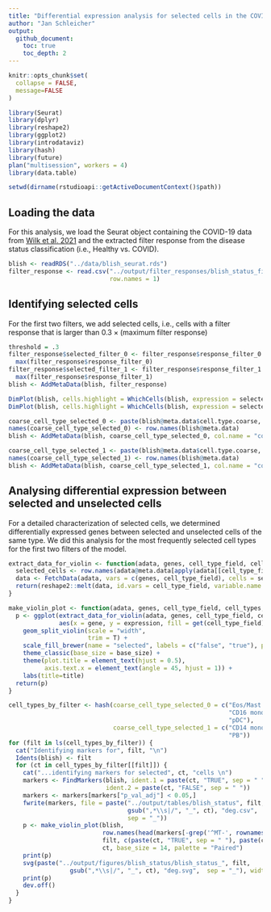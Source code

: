 ```yaml
---
title: "Differential expression analysis for selected cells in the COVID status classification"
author: "Jan Schleicher"
output:
  github_document:
    toc: true
    toc_depth: 2
---
```


```r
knitr::opts_chunk$set(
  collapse = FALSE,
  message=FALSE
)
```

```r
library(Seurat)
library(dplyr)
library(reshape2)
library(ggplot2)
library(introdataviz)
library(hash)
library(future)
plan("multisession", workers = 4)
library(data.table)
```

```r
setwd(dirname(rstudioapi::getActiveDocumentContext()$path))
```

## Loading the data

For this analysis, we load the Seurat object containing the COVID-19 data from [Wilk et al. 2021](https://doi.org/10.1084/jem.20210582) and the extracted filter response from the disease status classification (i.e., Healthy vs. COVID).

```r
blish <- readRDS("../data/blish_seurat.rds")
filter_response <- read.csv("../output/filter_responses/blish_status_filter_response.csv",
                            row.names = 1)
```

## Identifying selected cells

For the first two filters, we add selected cells, i.e., cells with a filter response that is larger than $0.3 \times (\text{maximum filter response})$

```r
threshold = .3
filter_response$selected_filter_0 <- filter_response$response_filter_0 > threshold *
  max(filter_response$response_filter_0)
filter_response$selected_filter_1 <- filter_response$response_filter_1 > threshold *
  max(filter_response$response_filter_1)
blish <- AddMetaData(blish, filter_response)

DimPlot(blish, cells.highlight = WhichCells(blish, expression = selected_filter_0), reduction = "umap")
DimPlot(blish, cells.highlight = WhichCells(blish, expression = selected_filter_1), reduction = "umap")

coarse_cell_type_selected_0 <- paste(blish@meta.data$cell.type.coarse, blish@meta.data$selected_filter_0)
names(coarse_cell_type_selected_0) <- row.names(blish@meta.data)
blish <- AddMetaData(blish, coarse_cell_type_selected_0, col.name = "coarse_cell_type_selected_0")

coarse_cell_type_selected_1 <- paste(blish@meta.data$cell.type.coarse, blish@meta.data$selected_filter_1)
names(coarse_cell_type_selected_1) <- row.names(blish@meta.data)
blish <- AddMetaData(blish, coarse_cell_type_selected_1, col.name = "coarse_cell_type_selected_1")
```
## Analysing differential expression between selected and unselected cells

For a detailed characterization of selected cells, we determined differentially expressed genes between selected and unselected cells of the same type. We did this analysis for the most frequently selected cell types for the first two filters of the model.

```r
extract_data_for_violin <- function(adata, genes, cell_type_field, cell_types) {
  selected_cells <- row.names(adata@meta.data[apply(adata[[cell_type_field]], 1, function(x) x %in% cell_types),])
  data <- FetchData(adata, vars = c(genes, cell_type_field), cells = selected_cells, slot = "data")
  return(reshape2::melt(data, id.vars = cell_type_field, variable.name = "gene", value.name = "expression"))
}

make_violin_plot <- function(adata, genes, cell_type_field, cell_types, title, base_size=12, palette="Set2") {
  p <- ggplot(extract_data_for_violin(adata, genes, cell_type_field, cell_types),
              aes(x = gene, y = expression, fill = get(cell_type_field))) +
    geom_split_violin(scale = "width",
                      trim = T) +
    scale_fill_brewer(name = "selected", labels = c("false", "true"), palette = palette) +
    theme_classic(base_size = base_size) +
    theme(plot.title = element_text(hjust = 0.5),
          axis.text.x = element_text(angle = 45, hjust = 1)) +
    labs(title=title)
  return(p)
}
```

```r
cell_types_by_filter <- hash(coarse_cell_type_selected_0 = c("Eos/Mast Prog",
                                                             "CD16 mono",
                                                             "pDC"),
                             coarse_cell_type_selected_1 = c("CD14 mono",
                                                             "PB"))
for (filt in ls(cell_types_by_filter)) {
  cat("Identifying markers for", filt, "\n")
  Idents(blish) <- filt
  for (ct in cell_types_by_filter[[filt]]) {
    cat("...identifying markers for selected", ct, "cells \n")
    markers <- FindMarkers(blish, ident.1 = paste(ct, "TRUE", sep = " "),
                           ident.2 = paste(ct, "FALSE", sep = " "))
    markers <- markers[markers["p_val_adj"] < 0.05,]
    fwrite(markers, file = paste("../output/tables/blish_status", filt,
                                 gsub(",*\\s|/", "_", ct), "deg.csv",
                                 sep = "_"))
    p <- make_violin_plot(blish,
                          row.names(head(markers[-grep('^MT-', rownames(markers)),], n = 6)),
                          filt, c(paste(ct, "TRUE", sep = " "), paste(ct, "FALSE", sep = " ")),
                          ct, base_size = 14, palette = "Paired")
    print(p)
    svg(paste("../output/figures/blish_status/blish_status_", filt,
                 gsub(",*\\s|/", "_", ct), "deg.svg",  sep = "_"), width = 4, height = 4)
    print(p)
    dev.off()
  }
}
```

